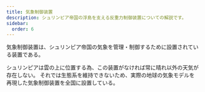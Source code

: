 ```yaml
---
title: 気象制御装置
description: シュリンピア帝国の浮島を支える反重力制御装置についての解説です。
sidebar:
  order: 6
---
```


気象制御装置は、シュリンピア帝国の気象を管理・制御するために設置されている装置である。

シュリンピアは雲の上に位置する為、この装置がなければ常に晴れ以外の天気が存在しない。
それでは生態系を維持できないため、実際の地球の気象モデルを再現した気象制御装置を全国に設置している。
